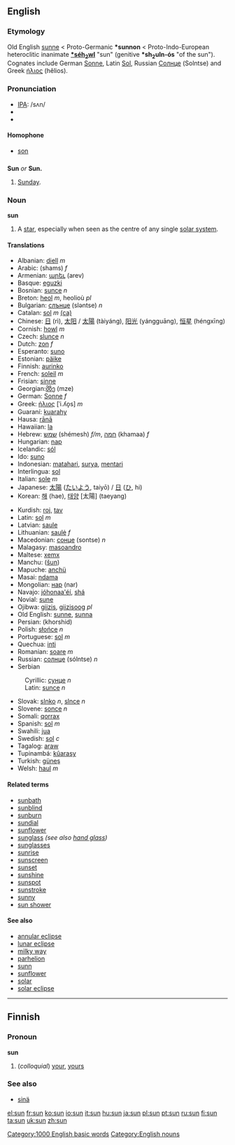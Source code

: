 {{wikipedia}}
{{See|Sun}}
==English==

{{rank|miles|real|eye|495|sun|cut|everything|six}}

===Etymology===
Old English [[sunne]] < Proto-Germanic '''*sunnon''' < Proto-Indo-European heteroclitic inanimate '''[[Wiktionary Appendix:Proto-Indo-European roots|*séh<sub>2</sub>w<u>l</u>]]''' "sun" (genitive '''*sh<sub>2</sub>uln-ós''' "of the sun"). Cognates include German [[Sonne]], Latin [[Sol]], Russian [[Солнце]] (Solntse) and Greek [[ήλιος]] (hêlios).

===Pronunciation===
*[[IPA]]: /sʌn/
*{{AHD|/sŭn/}}
*{{SAMPA|/sVn/}}

====Homophone====
*[[son]]

==={{abbreviation}}===
'''Sun''' ''or'' '''Sun.'''
# [[Sunday]].

===Noun===
'''sun'''
# A [[star]], especially when seen as the centre of any single [[solar system]].

====Translations====
{{top}}
*Albanian: [[diell]] ''m''
*Arabic: {{ARchar|[[شمس]]}} (shams) ''f''
*Armenian: [[արեւ]] (arev)
*Basque: [[eguzki]]
*Bosnian: [[sunce]] ''n''
*Breton: [[heol]] ''m'', heolioù ''pl''
*Bulgarian: [[слънце]] (sləntse) ''n''
*Catalan: [[sol]] ''m'' [[:ca:sol|(ca)]]
*Chinese: [[日]] (rì), [[太阳]] / [[太陽]] (tàiyáng), [[阳光]] (yángguāng), [[恒星]] (héngxīng)
*Cornish: [[howl]] ''m''
*Czech: [[slunce]]  ''n''
*Dutch: [[zon]] ''f''
*Esperanto: [[suno]]
*Estonian: [[päike]]
*Finnish: [[aurinko]]
*French: [[soleil]] ''m''
*Frisian: [[sinne]]
*Georgian:[[:ka:მზე|მზე]] (mze)
*German: [[Sonne]] ''f''
*Greek: [[ήλιος]] [ˈi.ʎo̞s] ''m''
*Guaraní: [[kuarahy]]
*Hausa: [[rānā]]
*Hawaiian: [[la]]
*Hebrew: [[שמש]] (shémesh) ''f/m'', [[חמה]] (khamaa) ''f''
*Hungarian: [[nap]]
*Icelandic: [[sól]]
*Ido: [[suno]]
*Indonesian: [[matahari]], [[surya]], [[mentari]]
*Interlingua: [[sol]]
*Italian: [[sole]] ''m''
*Japanese: [[太陽]] ([[たいよう]], taiyō) / [[日]] ([[ひ]], hi)
*Korean: [[해]] (hae), [[태양]] [太陽] (taeyang)
{{mid}}
*Kurdish: [[roj]], [[tav]]
*Latin: [[sol]] ''m''
*Latvian: [[saule]] {{f}}
*Lithuanian: [[saulė]] ''f''
*Macedonian: [[сонце]] (sontse) ''n''
*Malagasy: [[masoandro]]
*Maltese: [[xemx]]
*Manchu: ([[šun]])
*Mapuche: [[anchü]]
*Masai: [[ndama]]
*Mongolian: [[нар]] (nar)
*Navajo: [[jóhonaa'éí]], [[shá]]
*Novial: [[sune]]
*Ojibwa: [[giizis]], [[giizisoog]] ''pl''
*Old English: [[sunne]], [[sunna]]
*Persian: {{FAchar|[[خورشید]]}} (khorshid)
*Polish: [[słońce]] ''n''
*Portuguese: [[sol]] ''m''
*Quechua: [[inti]]
*Romanian: [[soare]] ''m''
*Russian: [[солнце]] (sólntse) ''n''
*Serbian
:Cyrillic: [[сунце]] ''n''
:Latin: [[sunce]] ''n''
*Slovak: [[slnko]] ''n'', [[slnce]] ''n''
*Slovene: [[sonce]] ''n''
*Somali: [[qorrax]]
*Spanish: [[sol]] ''m''
*Swahili: [[jua]]
*Swedish: [[sol]] ''c''
*Tagalog: [[araw]]
*Tupinambá: [[kûarasy]]
*Turkish: [[güneş]]
*Welsh: [[haul]] ''m''
{{bottom}}

====Related terms====
*[[sunbath]]
*[[sunblind]]
*[[sunburn]]
*[[sundial]]
*[[sunflower]]
*[[sunglass]] ''(see also [[hand glass]])''
*[[sunglasses]]
*[[sunrise]]
*[[sunscreen]]
*[[sunset]]
*[[sunshine]]
*[[sunspot]]
*[[sunstroke]]
*[[sunny]]
*[[sun shower]]

====See also====
*[[annular eclipse]]
*[[lunar eclipse]]
*[[milky way]]
*[[parhelion]]
*[[sunn]]
*[[sunflower]]
*[[solar]]
*[[solar eclipse]]


----
[[Category:1000 English basic words]]
[[Category:English nouns]]

==Finnish==
===Pronoun===
'''sun'''

#(''colloquial'') [[your]], [[yours]]

===See also===
*[[sinä]]

[[el:sun]]
[[fr:sun]]
[[ko:sun]]
[[io:sun]]
[[it:sun]]
[[hu:sun]]
[[ja:sun]]
[[pl:sun]]
[[pt:sun]]
[[ru:sun]]
[[fi:sun]]
[[ta:sun]]
[[uk:sun]]
[[zh:sun]]